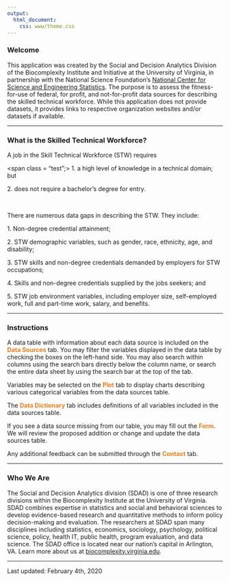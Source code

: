 ```yaml
---
output:
  html_document:
    css: www/theme.css
---
```

<script src="//use.typekit.net/tgy5tlj.js"></script>
<script>try{Typekit.load();}catch(e){}</script>
### Welcome

This application was created by the Social and Decision Analytics Division of the Biocomplexity Institute and Initiative at the University of Virginia, in partnership with the National Science Foundation's [National Center for Science and Engineering Statistics]( https://www.nsf.gov/statistics/). The purpose is to assess the fitness-for-use of federal, for profit, and not-for-profit  data sources for describing the skilled technical workforce. While this application does not provide datasets, it provides links to respective organization websites and/or datasets if available.

***
<div class = "blue">
<h3> What is the Skilled Technical Workforce?</h3>
<p>A job in the Skill Technical Workforce (STW) requires</p> 

<p><span class = "test";> 1. </span> a high level of knowledge in a technical domain; but</p>

<p><span class = "test"> 2. </span> does not require a bachelor's degree for entry.</p> 
<p style= "white-space: pre;">     
</p>
<p>There are numerous data gaps in describing the STW. They include:</p>

<p><span class = "test"> 1. </span> Non-degree credential attainment;</p>
  
<p><span class = "test"> 2. </span> STW demographic variables, such as gender, race, ethnicity, age, and disability;</p>
  
<p><span class = "test"> 3. </span> STW skills and non-degree credentials demanded by employers for STW occupations;</p>
  
<p><span class = "test"> 4. </span> Skills and non-degree credentials supplied by the jobs seekers; and</p>

<p><span class = "test"> 5. </span> STW job environment variables, including employer size, self-employed work, full and part-time work, salary, and benefits.</p>

</div>





***

### Instructions
A data table with information about each data source is included on the <span style="color:#F17E1D; font-weight: bold">Data Sources</span> tab. You may filter the variables displayed in the data table by checking the boxes on the left-hand side. You may also search within columns using the search bars directly below the column name, or search the entire data sheet by using the search bar at the top of the tab.

Variables may be selected on the <span style="color:#F17E1D; font-weight: bold">Plot</span> tab to display charts describing various categorical variables from the data sources table. 

The <span style="color:#F17E1D; font-weight: bold">Data Dictionary</span> tab includes definitions of all variables included in the data sources table.

If you see a data source missing from our table, you may fill out the <span style="color:#F17E1D; font-weight: bold">Form</span>. We will review the proposed addition or change and update the data sources table.

Any additional feedback can be submitted through the <span style="color:#F17E1D; font-weight: bold">Contact</span> tab.

***

### Who We Are
The Social and Decision Analytics division (SDAD) is one of three research divisions within the Biocomplexity Institute at the University of Virginia. SDAD combines expertise in statistics and social and behavioral sciences to develop evidence-based research and quantitative methods to inform policy decision-making and evaluation. The researchers at SDAD span many disciplines including statistics, economics, sociology, psychology, political science, policy, health IT, public health, program evaluation, and data science. The SDAD office is located near our nation's capital in Arlington, VA. Learn more about us at [biocomplexity.virginia.edu](biocomplexity.virginia.edu). 

***
<span class = "update">Last updated: February 4th, 2020</span>
